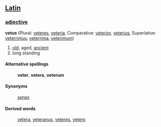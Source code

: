 ==[[Latin]]==
===[[adjective]]===
'''vetus''' (Plural: [[veteres]], [[veteria]], Comparative: [[veterior]], [[veterius]], Superlative: [[veterrimus]], [[veterrima]], [[veterimum]])

# [[old]], aged, [[ancient]]
# long standing
====Alternative spellings====
:'''veter''', '''vetera''', '''veterum'''
====Synonyms====
: [[senex]]
====Derived words====
: [[vetera]], [[veteranus]], [[veteres]], [[vetero]]